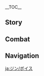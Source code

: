 {{CharacterTabs}}
{{LanguageTabs}}
__TOC__
==Story==
{{VO/Story
|character           = Jean
|language            = ja
|name                = ジン

|vo_01_01_title      = 初めまして…
|vo_01_01_subtitle   = Hello
|vo_01_01_file       = VO_{language}{character} Hello.ogg
|vo_01_01_tx         = 「蒲公英騎士」・ジン、入隊させていただきたい。これから先、私の栄誉と忠誠は貴方と共にある！
|vo_01_01_rm         = "Dandiraion Kishi" Jin, nyuutai sasete itadakitai. Kore kara saki, watashi no eiyo to chuusei wa anata to tomo ni aru!
|vo_02_01_title      = 世間話・行動
|vo_02_01_subtitle   = Chat: Operation
|vo_02_01_file       = VO_{language}{character} Chat - Operation.ogg
|vo_02_01_tx         = 行動するのだ。ここに留まっているわけにはいかない。
|vo_02_01_rm         = Koudou suru no da. Koko ni tomatte iru wake ni wa ikanai.
|vo_02_02_title      = 世間話・騎士団
|vo_02_02_subtitle   = Chat: Knights of Favonius
|vo_02_02_file       = VO_{language}{character} Chat - Knights of Favonius.ogg
|vo_02_02_tx         = 騎士団の皆は…真面目にやっているのだろうか？
|vo_02_02_rm         = Kishi-dan no minna wa... Majime ni yatte iru no darou ka?
|vo_02_03_title      = 世間話・目標
|vo_02_03_subtitle   = Chat: Target
|vo_02_03_file       = VO_{language}{character} Chat - Target.ogg
|vo_02_03_tx         = 行こう、次の目的地へ！
|vo_02_03_rm         = Ikou, tsugi no mokutekichi he!
|vo_03_01_title      = 雨の日…
|vo_03_01_subtitle   = When It Rains
|vo_03_01_file       = VO_{language}{character} When It Rains.ogg
|vo_03_01_tx         = 雨が降ろうと、私の行く手を遮ることはできぬ。
|vo_03_01_rm         = Ame ga furou to, watashi no ikute wo saegiru koto wa dekinu.
|vo_03_02_title      = 雨上がり…
|vo_03_02_subtitle   = After the Rain
|vo_03_02_file       = VO_{language}{character} After the Rain.ogg
|vo_03_02_tx         = こういう天気こそ行動に適しているのだ。
|vo_03_02_rm         = Kou iu tenki koso koudou ni tekishite iru no da.
|vo_03_03_title      = 雪の日…
|vo_03_03_subtitle   = When It Snows
|vo_03_03_file       = VO_{language}{character} When It Snows.ogg
|vo_03_03_tx         = 雪だ。ブーツの手入れを念入りにな。
|vo_03_03_rm         = Yuki da. Buutsu no teire wo nen'iri ni na.
|vo_03_04_title      = 風の日…
|vo_03_04_subtitle   = When It's Windy
|vo_03_04_file       = VO_{language}{character} When It's Windy.ogg
|vo_03_04_tx         = 気持ちのいい天気だ。
|vo_03_04_rm         = Kimochi no ii tenki da.
|vo_03_05_title      = 暴風の日…
|vo_03_05_subtitle   = When the Wind Is Blowing
|vo_03_05_file       = VO_{language}{character} When the Wind Is Blowing.ogg
|vo_03_05_tx         = 聞くところでは、あの日も珍しく強い風が吹いていたらしい…
|vo_03_05_rm         = Kiku tokoro de wa, ano hi mo mezurashiku tsuyoi kaze ga fuite ita rashii...
|vo_04_01_title      = おはよう…
|vo_04_01_subtitle   = Good Morning
|vo_04_01_file       = VO_{language}{character} Good Morning.ogg
|vo_04_01_tx         = 「一日の計は早朝にあり」。今日も頑張ろう。
|vo_04_01_rm         = "Ichinichi no kei wa souchou ni ari". Kyou mo ganbarou.
|vo_04_02_title      = こんにちは…
|vo_04_02_subtitle   = Good Afternoon
|vo_04_02_file       = VO_{language}{character} Good Afternoon.ogg
|vo_04_02_tx         = よし、今から任務を始めよう。
|vo_04_02_rm         = Yoshi, ima kara ninmu wo hajimeyou.
|vo_04_03_title      = こんばんは…
|vo_04_03_subtitle   = Good Evening
|vo_04_03_file       = VO_{language}{character} Good Evening.ogg
|vo_04_03_tx         = どうやら、コーヒーに耐性がついたようだな。他の代替品があればいいのだが……リサに聞いてみよう。
|vo_04_03_rm         = Dou yara, koohii ni taisei gatsu ita you da na. Hoka no daitaihin ga areba ii no da ga... ...Risa ni kiite miyou.
|vo_04_04_title      = おやすみ…
|vo_04_04_subtitle   = Good Night
|vo_04_04_file       = VO_{language}{character} Good Night.ogg
|vo_04_04_tx         = 今日の訓練はここまでにしよう。よくやった。ご苦労様。
|vo_04_04_rm         = Kyou no kunren wa koko made ni shiyou. Yoku yatta. Gokurou-sama.
|vo_05_01_title      = {name}自身について…
|vo_05_01_subtitle   = About {character}
|vo_05_01_file       = VO_{language}{character} About {character}.ogg
|vo_05_01_tx         = 今日は人々を守るためとは言え、五つの遺跡守衛を叩き切って、八つ裂きにしてしまった。あ…私はまだ自分を磨き続けなければいけない。あれは貴重な文化遺産なので、今度は素手で倒してみるべきだ。
|vo_05_01_rm         = Kyou wa hitobito wo mamoru tame to wa ie, itsutsu no iseki shuei wo tatakikitte, yattsu saki ni shite shimatta. A... watashi wa mada jibun wo migaki tsudzukenakereba ikenai. Are wa kichou-na bunka isan na no de, kondo wa sude de taoshite miru beki da.
|vo_06_01_title      = 信念について…
|vo_06_01_subtitle   = About Us: Creed
|vo_06_01_file       = VO_{language}{character} About Us - Creed.ogg
|vo_06_01_tx         = 全力で君を助けよう。もちろん、君の進む道が正義からかけ離れた時、私は迷わず指摘させてもらう。
|vo_06_01_rm         = Zenryoku de kimi wo tasukeyou. Mochiron, kimi no susumu michi ga seigi kara kakehanareta toki, watashi wa mayowazu shiteki sasete morau.
|vo_06_02_title      = 誓いについて…
|vo_06_02_subtitle   = About Us: Oath
|vo_06_02_friendship = 6
|vo_06_02_file       = VO_{language}{character} About Us - Oath.ogg
|vo_06_02_tx         = この剣に誓おう。必ず勝利を君に捧げると。
|vo_06_02_rm         = Kono ken ni chikaou. Kanarazu shouri wo kimi ni sasageru to.
|vo_06_03_title      = 任務について…
|vo_06_03_subtitle   = About Us: Quest
|vo_06_03_friendship = 6
|vo_06_03_file       = VO_{language}{character} About Us - Quest.ogg
|vo_06_03_tx         = 任務は勝手に終わるものではない。だが、適度な息抜きも悪くはない。今日は特別に数分の昼休みをとろう。
|vo_06_03_rm         = Ninmu wa katte ni iwaru mono de wa nai. Da ga, tekido-na ikinuki mo waruku wa nai. Kyou wa tokubetsu ni suufun no hiruyasumi wo torou.
|vo_07_01_title      = 「神の目」について…
|vo_07_01_subtitle   = About the Vision
|vo_07_01_friendship = 4
|vo_07_01_file       = VO_{language}{character} About the Vision.ogg
|vo_07_01_tx         = 「モンドを守る」、それはグンヒルド家の家訓だ。「神の目」を使う度に、私は母上様、そしてモンドの人々の期待を思い出す。モンドのため、自由のために戦うことに、私は躊躇ったりしない。
|vo_07_01_rm         = "Mondo wo mamoru", sore wa Gunhirudo-ke no kakun da. "Kami no Me" wo tsukaudo ni, watashi wa hahaue-sama, soshite Mondo no hitobito no kitai wo omoidasu. Mondo no tame, jiyuu no tame ni tatakau koto ni, watashi wa chuuchottari shinai.
|vo_07_02_title      = シェアしたいこと…
|vo_07_02_subtitle   = Something to Share
|vo_07_02_file       = VO_{language}{character} Something to Share.ogg
|vo_07_02_tx         = 西風騎士団を代表して、君がモンドのためにしてくれた全てのことに感謝する。どうか無理をせず、適度に…急に笑い出してどうしたのだ？私が何かおかしなことを言ったか？
|vo_07_02_rm         = Sepyurosu Kishi-dan wo daihyou shite, kimi ga Mondo no tame ni shite kureta subete no koto ni kansha suru. Dou ka muri wo sezu, tekido ni... Kyuu ni waraidashite doushita no da? Watashi ga nani ka okashi-na koto wo itta ka?
|vo_07_03_title      = 興味のあること…
|vo_07_03_subtitle   = Interesting Things
|vo_07_03_file       = VO_{language}{character} Interesting Things.ogg
|vo_07_03_tx         = 「蒲公英、蒲公英、風と共に遠くへ行くがいい。」蒲公英は、風に乗って天空の島まで行けるのかもしれないな。
|vo_07_03_rm         = "Tanpopo, tanpopo, kaze to tomo ni tooku he iku ga ii." Tanpopo wa, kaze ni notte tenkuu no tori made ikeru no ka mo shirenai na.
|vo_08_01_title      = バーバラについて…
|vo_08_01_subtitle   = About [[Barbara]]
|vo_08_01_friendship = 4
|vo_08_01_file       = VO_{language}{character} About Barbara.ogg
|vo_08_01_tx         = バーバラはとても頑張っている。ただ、時々無理しすぎだ…ん？どうしてそんなによく知っているかって？西風教会も騎士団の管轄だからだ。
|vo_08_01_rm         = Baabara wa totemo ganbatte iru. Tada, tokidoki muri shisugi da... N? Doushite sonna ni yoku shitte iru ka tte? Sepyurosu Kyoukai mo Kishi-dan no kankatsu da kara da.
|vo_08_02_title      = リサについて…
|vo_08_02_subtitle   = About [[Lisa]]
|vo_08_02_friendship = 4
|vo_08_02_file       = VO_{language}{character} About Lisa.ogg
|vo_08_02_tx         = リサ、彼女がいれば何かと安心だ。
|vo_08_02_rm         = Risa, kanojo ga ireba nani ka to anshin da.
|vo_08_03_title      = アンバーについて…
|vo_08_03_subtitle   = About [[Amber]]
|vo_08_03_friendship = 4
|vo_08_03_file       = VO_{language}{character} About Amber.ogg
|vo_08_03_tx         = アンバーはこのところ着実に成長している。いつの日か、彼女の功績も吟遊詩人によって歌われるといいのだが。
|vo_08_03_rm         = Anbaa wa kono tokoro chakujitsu ni seichou shite iru. Itsu no hi ka, kanojo no kouseki mo gin'yuu shijin ni yotte utawareru to ii no ga.
|vo_08_04_title      = ガイアについて…
|vo_08_04_subtitle   = About [[Kaeya]]
|vo_08_04_friendship = 4
|vo_08_04_file       = VO_{language}{character} About Kaeya.ogg
|vo_08_04_tx         = そうか…ガイアも君にアドバイスをしたのか。彼は優れた西風騎士。それは間違いない。
|vo_08_04_rm         = Sou ka... Gaia mo kimi ni adobaisu wo shita no ka. Kare wa sugureta Sepyurosu Kishi. Sore wa machigainai.
|vo_08_05_title      = クレーについて…
|vo_08_05_subtitle   = About [[Klee]]
|vo_08_05_friendship = 4
|vo_08_05_file       = VO_{language}{character} About Klee.ogg
|vo_08_05_tx         = 遊ぶことが子供の仕事と言うが、クレーが気に入るおもちゃは危険な物ばかりだ。なかなかに安心できない。
|vo_08_05_rm         = Asobu-koto ga kodomo no shigoto to iu ga, Kuree ga ki ni hairu omocha wa kiken-na mono bakari da. Nakanaka ni anshin dekinai.
|vo_08_06_title      = アルベドについて…
|vo_08_06_subtitle   = About [[Albedo]]
|vo_08_06_friendship = 4
|vo_08_06_file       = VO_{language}{character} About Albedo.ogg
|vo_08_06_tx         = 「天才」という言葉は、アルベドのような人のためにあるのかもしれない。
|vo_08_06_rm         = "Tensai" to iu kotoba wa, Arubedo no you-na hito no tame ni aru no ka mo shirenai.
|vo_08_07_title      = ファルカについて…
|vo_08_07_subtitle   = About [[Varka]]
|vo_08_07_friendship = 4
|vo_08_07_file       = VO_{language}{character} About Varka.ogg
|vo_08_07_tx         = ファルカ大団長、彼は西風騎士団の生きた伝説だ。彼が帰ってきたら、話を聞いてみるといい。きっと勉強になると思う。
|vo_08_07_rm         = Faruka Dai-danchou, kare wa Sepyurosu Kishi-dan no ikita densetsu da. Kare ga kaette kitara, hanashi wo kiite miru to ii. Kitto benkyou ni naru to omou.
|vo_08_08_title      = ノエルについて…
|vo_08_08_subtitle   = About [[Noelle]]
|vo_08_08_friendship = 4
|vo_08_08_file       = VO_{language}{character} About Noelle.ogg
|vo_08_08_tx         = ノエル、ああ…あの西風騎士になりたがっている少女のことか。彼女の心にはまだ迷いがある。今の彼女が外の危険に触れるのは、まだ早いかもしれないな。
|vo_08_08_rm         = Noeru, aa... Ano Sepyurosu Kishi ni naritagatte iru shoujo no koto ka. Kanojo no kokoro ni wa mada mayoi ga aru. Ima no kanojo ga soto no kiken ni fureru no wa, mada hayai ka mo shirenai na.
|vo_08_09_title      = ロサリアについて…
|vo_08_09_subtitle   = About [[Rosaria]]
|vo_08_09_friendship = 4
|vo_08_09_file       = VO_{language}{character} About Rosaria.ogg
|vo_08_09_tx         = ロサリアさんはいつも「面倒」と口にするが、実はかなり頼りになる存在だ。この前彼女に「面倒なら私も手伝うが」と言ったら、「そっちのがもっと面倒よ」って言われた。うん…やはり私もまだまだだな。
|vo_08_09_rm         = Rosaria-san wa itsumo "mendou" to kuchi ni suru ga, jitsu wa kanari tayori ni naru sonzai da. Kono mae kanojo ni "mendou nara watashi mo tetsudau ga" to ittara, "socchi ga motto mendou yo" tte iwareta. Un... Yahari watashi mo madamada da na.
|vo_08_10_title      = ディルックについて・申し訳なさ
|vo_08_10_subtitle   = About [[Diluc]]: Disillusion
|vo_08_10_friendship = 4
|vo_08_10_file       = VO_{language}{character} About Diluc - Disillusion.ogg
|vo_08_10_tx         = ディルック先輩の騎士団への態度には理由がある。申し訳ないと感じつつも結果は変えられない…私の努力で、少しでも騎士団を見直してくれたらいいのだが…ああ、これは私が成すべき責務だ。
|vo_08_10_rm         = Dirukku-senpai no Kishi-dan he no taido ni wa riyuu ga aru. Moushiwakenai to kanji tsutsu mo kekka wa kaerarenai... watashi no doryoku de, sukushi de mo Kishi-dan wo minaoshite kuretara ii no da ga... Aa, kore wa watashi ga nasu beki sekimu da.
|vo_08_11_title      = ディルックについて・尊敬
|vo_08_11_subtitle   = About Diluc: Respect
|vo_08_11_friendship = 4
|vo_08_11_file       = VO_{language}{character} About Diluc - Respect.ogg
|vo_08_11_tx         = ディルックは…尊敬に値する先輩だ。選んだ道は違うが、モンドを守りたいという気持ちはちゃんと伝わってくる。
|vo_08_11_rm         = Dirukku wa... sonkei ni ataisuru senpai da. Eranda michi wa chigau ga, Mondo wo mamoritai to iu kimochi wa chanto tsutawatte kuru.
|vo_08_12_title      = スクロースについて…
|vo_08_12_subtitle   = About [[Sucrose]]
|vo_08_12_friendship = 4
|vo_08_12_file       = VO_{language}{character} About Sucrose.ogg
|vo_08_12_tx         = 錬金術師として、彼女も優れた才能の持ち主だ。それにアルベドがついているから、心配はないと思う。ただ…いや、なんでもない、自分の世界に入り込むのは悪いことではないはずだ。
|vo_08_12_rm         = Renkinjutsu-shi to shite, kanojo mo sugureta sainou no mochinushi da. Sore ni Arubedo ga tsuite iru kara, shinpai wa nai to omou. Tada... iya, nan de mo nai, jibun no sekai ni hairikomu no wa warui koto de wa nai hazu da.
|vo_08_13_title      = エウルアについて…
|vo_08_13_subtitle   = About [[Eula]]
|vo_08_13_friendship = 4
|vo_08_13_file       = VO_{language}{character} About Eula.ogg
|vo_08_13_tx         = エウルア？コホン…彼女の生まれについては気にしないであげてくれ。西風騎士団は一人一人を平等に評価する。エウルアは物事の善悪をはっきりと理解していて、才能にも恵まれている。時に危険な発言をするのは彼女の性格からくるものだ。だから、どれほど私に挑戦的な態度を取ろうと、私は気にしない。
|vo_08_13_rm         = Eurua? Kohon... Kanojo no umare ni tsuite wa ki ni shinaide agete kure. Sepyurosu Kishi-dan wa hitorihitori wo byoudou ni hyouka suru. Eurua wa monogoto no zenaku wo hakkiri to rikai shite ite, sainou ni mo megumarete iru. Toki ni kiken-na hatsugen wo suru no wa kanojo no seikaku kara kuru mono da. Da kara, dore hodo watashi ni chousenteki-na taido wo torou to, watashi wa ki ni shinai.
|vo_08_14_title      = ミカについて…
|vo_08_14_friendship = 4
|vo_08_14_subtitle   = About [[Mika]]
|vo_08_14_file       = VO_{language}{character} About Mika.ogg
|vo_08_14_tx         = 大団長がミカを遠征隊の斥候の要として選んだのは、任務の必要性だけでなく、彼の地道で勤勉な態度を見込んでのことだ。私の個人的な意見だが、このような仲間と共に仕事ができることをとても光栄に思う。
|vo_08_14_rm         = 
|vo_09_01_title      = {name}を知る・1
|vo_09_01_subtitle   = More About {character}: I
|vo_09_01_file       = VO_{language}{character} More About {character} - 01.ogg
|vo_09_01_tx         = 私の肩には西風騎士団の信頼、そしてモンドの民の期待がかかっている。だから、気を緩めるわけにはいかないのだ。
|vo_09_01_rm         = Watashi no kata ni wa Sepyurosu Kishi no shinrai, soshite Mondo no tami no kitai ga kakatte iru. Da kara, ki wo yurumeru wake ni wa ikanai no da.
|vo_09_02_title      = {name}を知る・2
|vo_09_02_subtitle   = More About {character}: II
|vo_09_02_friendship = 3
|vo_09_02_file       = VO_{language}{character} More About {character} - 02.ogg
|vo_09_02_tx         = ヴァネッサの「蒲公英騎士」の名は現在にまで受け継がれている。かつて、数々の偉大な騎士たちがこの栄誉を授けられてきた。私がこの名を汚すわけにはいかぬのだ。だから、決して気を緩めてはいけない。人々を守るための盾と剣にならなくては。
|vo_09_02_rm         = Vanessa no "Dandirion Kishi" no na wa genzai ni made uketsuga rete iru. Katsute, kazukazu no idai-na Kishi-tachi ga kono eiyo wo sadzuke rarete kita. Watashi ga kono na wo kegasu wake ni wa ikanu no da. Da kara, kesshite ki wo yurumete wa ikenai. Hitobito wo mamoru tame no tate to ken ni naranakute wa.
|vo_09_03_title      = {name}を知る・3
|vo_09_03_subtitle   = More About {character}: III
|vo_09_03_friendship = 4
|vo_09_03_file       = VO_{language}{character} More About {character} - 03.ogg
|vo_09_03_tx         = 伝説の物語にしろ、歴史書にしろ、偉大な騎士はその功績しか記されていない。彼らは一度も道を見失わなかったというのか……？<br>風よ、我が進むべき道を示してくれ。
|vo_09_03_rm         = Densetsu no monogatari ni shiro, rekishisho ni shiro. Idai-na kishi wa sono kouseki shika shirusa rete inai. Karera wa ichi do mo michi wo miushinawanakatta to iu no ka......?<br>Kaze yo, waga susumu beki michi wo shimeshite kure.
|vo_09_04_title      = {name}を知る・4
|vo_09_04_subtitle   = More About {character}: IV
|vo_09_04_friendship = 5
|vo_09_04_file       = VO_{language}{character} More About {character} - 04.ogg
|vo_09_04_tx         = 仕事に全力を尽くす時、悩みも時間も忘れてしまう。そんな時、ファルカ大団長はこう言った「君はこういうことに最もふさわしい人だ。」と。
|vo_09_04_rm         = Shigoto ni zenryoku wo tsukusu toki, nayami mo jikan mo wasurete shimau. Sonna toki, Faruka Dai-danchou wa kou itta "kimi wa kou iu koto ni sai mo fusawashii hito da." to.
|vo_09_05_title      = {name}を知る・5
|vo_09_05_subtitle   = More About {character}: V
|vo_09_05_friendship = 6
|vo_09_05_file       = VO_{language}{character} More About {character} - 05.ogg
|vo_09_05_tx         = 君と行動を共にして、進むべき道がこれ以上なくはっきりした。まるで、ついに頼れる人が見つかったようだ。これは一体……<br>いや、きっとまだ私の努力が足りないのだ。絶対に気を緩めてはならない。西風騎士団とモンドの期待に背くわけにはいかないのだから。……だが、ありがとう。
|vo_09_05_rm         = Kimi to koudou wo tomo ni shite, susumu beki michi ga kore ijou naku hakkiri shita. Maru de, tsui ni tayoreru hito ga mitsukatta you da. Kore wa ittai......<br>Iya, kitto mada watashi no doryoku ga tarinai no da. Zettai ni ki wo yurumete wa naranai. Sepyurosu Kishi-dan to Mondo no kitai ni somuku wake ni wa ikanai no da kara. ......Da ga, arigatou.
|vo_10_01_title      = {name}の趣味…
|vo_10_01_subtitle   = {character}'s Hobbies
|vo_10_01_file       = VO_{language}{character} Hobbies.ogg
|vo_10_01_tx         = 君とは書物に記されている英雄たちの伝記について語り合えるかもしれないな。カーンルイア英雄王の物語を聞いたことは？
|vo_10_01_rm         = Kimi to wa shomotsu ni shirusarete iru eiyuu-tachi no denki ni tsuite katariaeru ka mo shirenai na. Kaanruia eiyuu'ou no monogatari wo kiita koto wa?
|vo_10_02_title      = {name}の悩み…
|vo_10_02_subtitle   = {character}'s Troubles
|vo_10_02_file       = VO_{language}{character} Troubles.ogg
|vo_10_02_tx         = もし何か不思議な薬があって、それを飲んだら寝なくても済むとしたら…うん、明日リサに聞いてみるか？
|vo_10_02_rm         = Moshi nani ka fushigi-na kusuri ga atte, sore wo nondara nenakute mo sumu to shitara... un, ashita Risa ni kiite miru ka?
|vo_10_03_title      = 好きな食べ物…
|vo_10_03_subtitle   = Favorite Food
|vo_10_03_file       = VO_{language}{character} Favorite Food.ogg
|vo_10_03_tx         = キャッツテールのピザ……長いこと食べてないな。団長室まで出前をしてくれればいいのに。
|vo_10_03_rm         = Kyattsuteeru no piza... ...Nagai koto tabete nai na. Danchoushitsu made demae wo shite kurereba ii no ni.
|vo_10_04_title      = 嫌いな食べ物…
|vo_10_04_subtitle   = Least Favorite Food
|vo_10_04_file       = VO_{language}{character} Least Favorite Food.ogg
|vo_10_04_tx         = 優れた騎士は好き嫌いなどしないのだ。
|vo_10_04_rm         = Sugureta kishi wa sukikirai nado shinai no da.

<!-- Receiving a Gift -->
|vo_11_01_title      = 贈り物を受け取る・1
|vo_11_01_subtitle   = Receiving a Gift: I
|vo_11_01_file       = VO_{language}{character} Receiving a Gift - 01.ogg
|vo_11_01_tx         = 味だけでなく、健康にまで気を配ってあるのだな。気遣いありがとう。
|vo_11_01_rm         = Aji dake de naku, kenkou ni made ki wo kubatte aru no da na. Kidzukai arigatou.
|vo_11_02_title      = 贈り物を受け取る・2
|vo_11_02_subtitle   = Receiving a Gift: II
|vo_11_02_file       = VO_{language}{character} Receiving a Gift - 02.ogg
|vo_11_02_tx         = うん、実に晴れやかな気分だ。感謝する。
|vo_11_02_rm         = Un, jitsu ni hareyaka na kibun da. Kansha suru.
|vo_11_03_title      = 贈り物を受け取る・3
|vo_11_03_subtitle   = Receiving a Gift: III
|vo_11_03_file       = VO_{language}{character} Receiving a Gift - 03.ogg
|vo_11_03_tx         = ふぅ…とりあえず、ご苦労だった。
|vo_11_03_rm         = Fuu... Toriaezu, gokurou datta.
|vo_12_01_title      = 誕生日…
|vo_12_01_subtitle   = Birthday
|vo_12_01_file       = VO_{language}{character} Birthday.ogg
|vo_12_01_tx         = 今日はめでたい日だ。なぜなら、風の加護を受けた君の誕生日だからだ。誕生日なんだから、ゆっくり休むといい。<br>オホン…♪ハッピーバースデー、トゥーユー♪…<br>あっ、失礼を許してくれ。このプレゼント、気に入ってくれたかな？
|vo_12_01_rm         = Kyou wa medetai hi da. Naze nara, kaze no kago wo uketa kimi no tanjoubi da kara da. Tanjoubi nan da kara, yukkuri yasumu to ii.<br>Ohon... ♪Happii baasudee, tuu yuu♪...<br>A', shitsurei wo yurushite kure. Kono purezento, ki ni itte kureta ka na?
|vo_13_01_title      = 突破した感想・起
|vo_13_01_subtitle   = Feelings About Ascension: Intro
|vo_13_01_ascension  = 1
|vo_13_01_file       = VO_{language}{character} Feelings About Ascension - 01.ogg
|vo_13_01_tx         = よしっ、次の目標まで一気に行くぞ。
|vo_13_01_rm         = Yoshi', tsugi no mokuhyou made ikki ni ikuzo.
|vo_13_02_title      = 突破した感想・承
|vo_13_02_subtitle   = Feelings About Ascension: Building Up
|vo_13_02_ascension  = 2
|vo_13_02_file       = VO_{language}{character} Feelings About Ascension - 02.ogg
|vo_13_02_tx         = 風が止まない限り、私は足を止めたりしない。
|vo_13_02_rm         = Kaze ga yamanai kagiri, watashi wa ashi wo tometari shinai.
|vo_13_03_title      = 突破した感想・転
|vo_13_03_subtitle   = Feelings About Ascension: Climax
|vo_13_03_ascension  = 4
|vo_13_03_file       = VO_{language}{character} Feelings About Ascension - 03.ogg
|vo_13_03_tx         = 一時的に平静を取り戻したとしても、油断は禁物だ。代理団長として、万が一に備えて万全に準備しておくべきだ。
|vo_13_03_rm         = Ichijiteki ni heisei wo torimodoshita toshite mo, yudan wa kinmotsu da. Dairi Danchou toshite, man ga ichi ni sonaete banzen ni junbi shite okubeki da.
|vo_13_04_title      = 突破した感想・結
|vo_13_04_subtitle   = Feelings About Ascension: Conclusion
|vo_13_04_ascension  = 6
|vo_13_04_file       = VO_{language}{character} Feelings About Ascension - 04.ogg
|vo_13_04_tx         = 私はまだまだだ。君と出会ってからずっと君に助けられてきた。この感謝は…<br>風よ、どうか私情を許してくれ。代理団長ではなく、ただの「ジン」として、私の剣は君と共にあることを、ここに誓おう。
|vo_13_04_rm         = Watashi wa madamada da. Kimi to deatte kara zutto kimi ni tasukerarete kita. Kono kansha wa...<br>Kaze yo, dou ga shijou wo yurushite kure. Dairi Danchou de wa naku, tada no "Jin" to shite, watashi no ken wa kimi to tomo ni arukoto wo, koko ni chikaou.
|vo_13_04_tl         = 
}}

==Combat==
{{Combat VO
|character           = Jean
|language            = ja
|skill_1_tx          = いざ…勝負！
|skill_1_rm          = Iza... Shoubu!
|skill_2_tx          = …ハァ！
|skill_2_rm          = ...Haa!
|skill_3_tx          = …セァ！
|skill_3_rm          = ...Sea!
|burst_1_tx          = 風よ、私に応えるのだ。
|burst_1_rm          = Kaze yo, watashi ni kotaeru no da.
|burst_2_tx          = 剣に誓う！
|burst_2_rm          = Ken ni chikau!
|burst_3_tx          = 風の神よ、我らを導きたまえ。
|burst_3_rm          = Kaze no Kami yo, warera wo michibiki tamae.
|sprint-s_1_file     = Sprint Start 01,Sprint Start 02,Sprint Start 03
|glider_1_file       = Deploying Wind Glider 01,Deploying Wind Glider 02,Deploying Wind Glider 03
|chest_1_tx          = 思ってもない収穫だ。
|chest_1_rm          = Omotte mo nai shuukaku da.
|chest_2_tx          = うん、実に幸運な一日だ。
|chest_2_rm          = Un, jitsu ni kou'un-na ichinichi da.
|chest_3_tx          = 皆も宝が手に入るといいな。
|chest_3_rm          = Minna mo takara ga te ni ireru to ii na.

|low-hp_1_tx         = 私は、大丈夫だ…！
|low-hp_1_rm         = Watashi wa, daijoubu da...!
|low-hp_2_tx         = 仲間を…守らなくては…
|low-hp_2_rm         = Nakama wo... mamoranakute wa...
|low-hp_3_tx         = まだ諦めるわけには…
|low-hp_3_rm         = Mada akirameru wake ni wa...

|ally-low-hp_1_tx    = 怪我をしているではないか…一時退却を！
|ally-low-hp_1_rm    = Kega wo shiteiru de wa nai ka... Ichiji taikyaku wo!
|ally-low-hp_2_tx    = 私に任せろ。
|ally-low-hp_2_rm    = Watashi ni makasero.

|fallen_1_tx         = モンド…
|fallen_1_rm         = Mondo...
|fallen_2_tx         = 個人の力には限界がある…
|fallen_2_rm         = Kojin no chikara ni wa genkai ga aru...
|fallen_3_tx         = 私には…まだ荷が重い…
|fallen_3_rm         = Watashi ni wa... mada ni ga omoi...
|hit-l_1_file        = Light Hit Taken 01,Light Hit Taken 02,Light Hit Taken 03,Light Hit Taken 04,Light Hit Taken 05,Light Hit Taken 06
|hit-h_1_tx          = この程度の傷！
|hit-h_1_rm          = Kono teido no kizu!
|hit-h_2_file        = Heavy Hit Taken 02,Heavy Hit Taken 03,Heavy Hit Taken 04,Heavy Hit Taken 05,Heavy Hit Taken 06
|join_1_tx           = いつでも出発できる。
|join_1_rm           = Itsu de mo shuppatsu dekiru.
|join_2_tx           = 準備は万端だ。
|join_2_rm           = Junbi wa bantan da.
|join_3_tx           = 風の導きのままに。
|join_3_rm           = Kaze no michibiki no mama ni.
|idle_1_actual_rm    = 
|atk-l_1_file        = Light Attack 01,Light Attack 02,Light Attack 03,Light Attack 04,Light Attack 05
|atk-m_1_file        = Mid Attack 01,Mid Attack 02,Mid Attack 03
|atk-h_1_file        = Heavy Attack 01,Heavy Attack 02
|climb_1_file        = Climbing 01,Climbing 02,Climbing 03,Climbing 04,Climbing 05
|jump_1_file         = Jumping 01,Jumping 02,Jumping 03,Jumping 04,Jumping 05
}}
<!--
Copy paste the following line in any section that does not have any voice files, change the X for the section's title:
'''Jean does not feature any XXXXXXXX Voice-Overs'''
-->

==Navigation==
{{Character Navbox|VO-JA}}

[[ja:ジン/ボイス]]